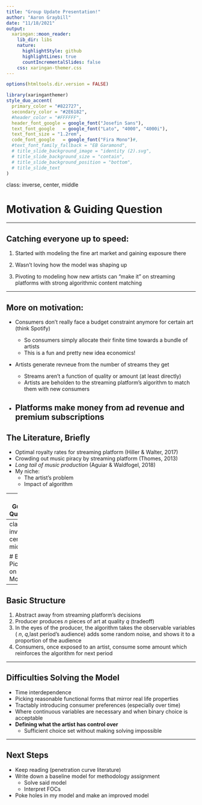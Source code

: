 ```yaml
---
title: "Group Update Presentation!"
author: "Aaron Graybill"
date: "11/18/2021"
output:
  xaringan::moon_reader:
    lib_dir: libs
    nature:
      highlightStyle: github
      highlightLines: true
      countIncrementalSlides: false
    css: xaringan-themer.css
---
```


```r
options(htmltools.dir.version = FALSE)
```

```r
library(xaringanthemer)
style_duo_accent(
  primary_color = "#822727",
  secondary_color = "#2E6182",
  #header_color = "#FFFFFF",
  header_font_google = google_font("Josefin Sans"),
  text_font_google   = google_font("Lato", "4000", "4000i"),
  text_font_size = "1.2rem",
  code_font_google   = google_font("Fira Mono")#,
  #text_font_family_fallback = "EB Garamond",
  # title_slide_background_image = "identity (2).svg",
  # title_slide_background_size = "contain",
  # title_slide_background_position = "bottom",
  # title_slide_text
)
```


class: inverse, center, middle

# Motivation & Guiding Question

---

## Catching everyone up to speed:

1.  Started with modeling the fine art market and gaining exposure there

2.  Wasn't loving how the model was shaping up

3.  Pivoting to modeling how new artists can "make it" on streaming platforms with strong algorithmic content matching

---

## More on motivation:

-   Consumers don't really face a budget constraint anymore for certain art (think Spotify)

    -   So consumers simply allocate their finite time towards a bundle of artists
    -   This is a fun and pretty new idea economics!

-   Artists generate revneue from the number of streams they get

    -   Streams aren't a function of quality or amount (at least directly)
    -   Artists are beholden to the streaming platform's algorithm to match them with new consumers

-   Platforms make money from ad revenue and premium subscriptions
---

## The Literature, Briefly
- Optimal royalty rates for streaming platform (Hiller & Walter, 2017)
- Crowding out music piracy by streaming platform (Thomes, 2013)
- *Long tail of music production* (Aguiar & Waldfogel, 2018)
- My niche:
  - The artist's problem
  - Impact of algorithm

---
## Guiding Question:

### ***How should a new artist optimally tradeoff between more releases and higher quality under uncertainty about the size of their audience next period?***

---
class: inverse, center, middle

# Big Picture on the Model

---
## Basic Structure
1. Abstract away from streaming platform's decisions
2. Producer produces $n$ pieces of art at quality $q$ (tradeoff)
3. In the eyes of the producer, the algorithm takes the observable variables ( $n$, $q$,last period's audience) adds some random noise, and shows it to a proportion of the audience
4. Consumers, once exposed to an artist, consume some amount which reinforces the algorithm for next period

---

## Difficulties Solving the Model

- Time interdependence
- Picking reasonable functional forms that mirror real life properties
- Tractably introducing consumer preferences (especially over time)
- Where continuous variables are necessary and when binary choice is acceptable
- **Defining what the artist has control over**
  - Sufficient choice set without making solving impossible

---

## Next Steps

- Keep reading (penetration curve literature)
- Write down a baseline model for methodology assignment
  - Solve said model
  - Interpret FOCs
- Poke holes in my model and make an improved model


